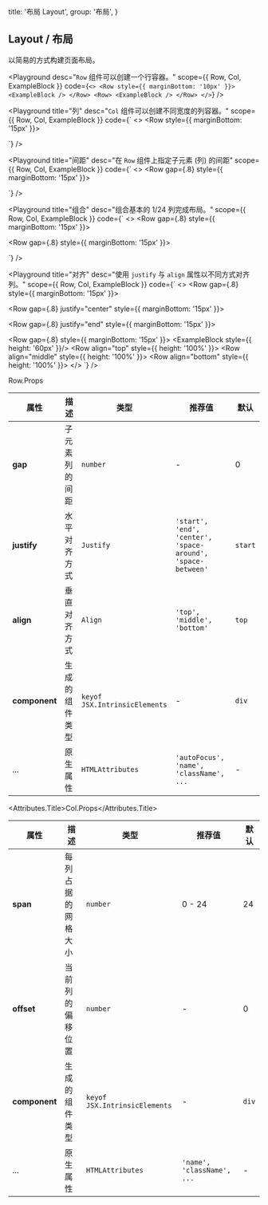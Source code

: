 
  title: '布局 Layout',
  group: '布局',
}

## Layout / 布局

以简易的方式构建页面布局。

<Playground
  desc="`Row` 组件可以创建一个行容器。"
  scope={{ Row, Col, ExampleBlock }}
  code={`
<>
  <Row style={{ marginBottom: '10px' }}> <ExampleBlock /> </Row>
  <Row> <ExampleBlock /> </Row>
</>
`} />

<Playground
  title="列"
  desc="`Col` 组件可以创建不同宽度的列容器。"
  scope={{ Row, Col, ExampleBlock }}
  code={`
<>
  <Row style={{ marginBottom: '15px' }}>
    <Col><ExampleBlock plain={2} /></Col>
    <Col><ExampleBlock plain={4} /></Col>
  </Row>

  <Row>
    <Col span={8}><ExampleBlock plain={2} /></Col>
    <Col><ExampleBlock plain={4} /></Col>
  </Row>
</>
`} />

<Playground
  title="间距"
  desc="在 `Row` 组件上指定子元素 (列) 的间距"
  scope={{ Row, Col, ExampleBlock }}
  code={`
<>
  <Row gap={.8} style={{ marginBottom: '15px' }}>
    <Col><ExampleBlock /></Col>
    <Col><ExampleBlock /></Col>
    <Col><ExampleBlock /></Col>
  </Row>

  <Row gap={.8}>
    <Col><ExampleBlock /></Col>
    <Col><ExampleBlock /></Col>
    <Col><ExampleBlock /></Col>
  </Row>
</>
`} />

<Playground
  title="组合"
  desc="组合基本的 1/24 列完成布局。"
  scope={{ Row, Col, ExampleBlock }}
  code={`
<>
  <Row gap={.8} style={{ marginBottom: '15px' }}>
    <Col span={16}><ExampleBlock /></Col>
    <Col span={8}><ExampleBlock /></Col>
  </Row>

  <Row gap={.8} style={{ marginBottom: '15px' }}>
    <Col span={8}><ExampleBlock /></Col>
    <Col span={8}><ExampleBlock /></Col>
    <Col span={4}><ExampleBlock /></Col>
    <Col span={4}><ExampleBlock /></Col>
  </Row>

  <Row gap={.8}>
    <Col span={4}><ExampleBlock /></Col>
    <Col span={16}><ExampleBlock /></Col>
    <Col span={4}><ExampleBlock /></Col>
  </Row>
</>
`} />

<Playground
  title="对齐"
  desc="使用 `justify` 与 `align` 属性以不同方式对齐列。"
  scope={{ Row, Col, ExampleBlock }}
  code={`
<>
  <Row gap={.8} style={{ marginBottom: '15px' }}>
    <Col span={16}><ExampleBlock /></Col>
  </Row>

  <Row gap={.8} justify="center" style={{ marginBottom: '15px' }}>
    <Col span={16}><ExampleBlock /></Col>
  </Row>

  <Row gap={.8} justify="end" style={{ marginBottom: '15px' }}>
    <Col span={16}><ExampleBlock /></Col>
  </Row>

  <Row gap={.8} style={{ marginBottom: '15px' }}>
    <Col span={9}><ExampleBlock style={{ height: '60px' }}/></Col>
    <Col span={5}>
      <Row align="top" style={{ height: '100%' }}>
        <Col><ExampleBlock /></Col>
      </Row>
    </Col>
    <Col span={5}>
      <Row align="middle" style={{ height: '100%' }}>
        <Col><ExampleBlock /></Col>
      </Row>
    </Col>
    <Col span={5}>
      <Row align="bottom" style={{ height: '100%' }}>
        <Col><ExampleBlock /></Col>
      </Row>
    </Col>
  </Row>
</>
`} />

<Attributes edit="/pages/zh-cn/components/layout.mdx">
<Attributes.Title>Row.Props</Attributes.Title>

| 属性 | 描述 | 类型 | 推荐值 | 默认
| ---------- | ---------- | ---- |  -------------- | ------ |
| **gap** | 子元素列的间距 | `number` | - | 0 |
| **justify** | 水平对齐方式 | `Justify` | `'start', 'end', 'center', 'space-around', 'space-between'` | `start` |
| **align** | 垂直对齐方式 | `Align` | `'top', 'middle', 'bottom'` | `top` |
| **component** | 生成的组件类型 | `keyof JSX.IntrinsicElements` | - | `div` |
| ... | 原生属性 | `HTMLAttributes` | `'autoFocus', 'name', 'className', ...` | - |

<Attributes.Title>Col.Props</Attributes.Title>

| 属性 | 描述 | 类型 | 推荐值 | 默认
| ---------- | ---------- | ---- |  -------------- | ------ |
| **span** | 每列占据的网格大小 | `number` | 0 - 24 | 24 |
| **offset** | 当前列的偏移位置 | `number` | - | 0 |
| **component** | 生成的组件类型 | `keyof JSX.IntrinsicElements` | - | `div` |
| ... | 原生属性 | `HTMLAttributes` | `'name', 'className', ...` | - |

</Attributes>

